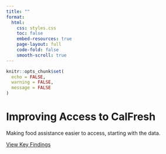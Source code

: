 ```yaml
---
title: ""
format:
  html:
    css: styles.css
    toc: false
    embed-resources: true
    page-layout: full
    code-fold: false
    smooth-scroll: true
---
```


```r
knitr::opts_chunk$set(
  echo = FALSE,
  warning = FALSE,
  message = FALSE
)
```

<div id="purple-page">
  <h1 class="page-title">Improving Access to CalFresh</h1>
  <p class="page-subtitle">Making food assistance easier to access, starting with the data.</p>
  <a href="https://calfresh-cfa-exercise.netlify.app/key_findings" class="banner-button">View Key Findings</a>
</div>